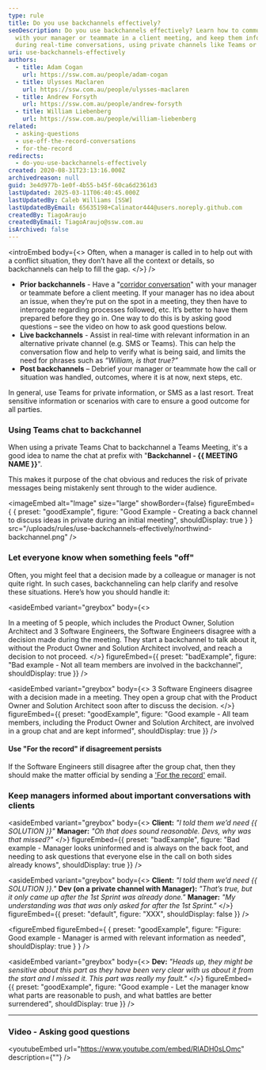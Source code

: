 ```yaml
---
type: rule
title: Do you use backchannels effectively?
seoDescription: Do you use backchannels effectively? Learn how to communicate
  with your manager or teammate in a client meeting, and keep them informed
  during real-time conversations, using private channels like Teams or SMS.
uri: use-backchannels-effectively
authors:
  - title: Adam Cogan
    url: https://ssw.com.au/people/adam-cogan
  - title: Ulysses Maclaren
    url: https://ssw.com.au/people/ulysses-maclaren
  - title: Andrew Forsyth
    url: https://ssw.com.au/people/andrew-forsyth
  - title: William Liebenberg
    url: https://ssw.com.au/people/william-liebenberg
related:
  - asking-questions
  - use-off-the-record-conversations
  - for-the-record
redirects:
  - do-you-use-backchannels-effectively
created: 2020-08-31T23:13:16.000Z
archivedreason: null
guid: 3e4d977b-1e0f-4b55-b45f-60ca6d2361d3
lastUpdated: 2025-03-11T06:40:45.000Z
lastUpdatedBy: Caleb Williams [SSW]
lastUpdatedByEmail: 65635198+Calinator444@users.noreply.github.com
createdBy: TiagoAraujo
createdByEmail: TiagoAraujo@ssw.com.au
isArchived: false
---
```

<introEmbed
  body={<>
Often, when a manager is called in to help out with a conflict situation, they don’t have all the context or details, so backchannels can help to fill the gap.
  </>}
/>
* **Prior backchannels** - Have a "[corridor conversation](/corridor-conversations)" with your manager or teammate before a client meeting. If your manager has no idea about an issue, when they’re put on the spot in a meeting, they then have to interrogate regarding processes followed, etc. It’s better to have them prepared before they go in. One way to do this is by asking good questions – see the video on how to ask good questions below.
* **Live backchannels** - Assist in real-time with relevant information in an alternative private channel (e.g. SMS or Teams). This can help the conversation flow and help to verify what is being said, and limits the need for phrases such as *“William, is that true?”*
* **Post backchannels** – Debrief your manager or teammate how the call or situation was handled, outcomes, where it is at now, next steps, etc.

In general, use Teams for private information, or SMS as a last resort. Treat sensitive information or scenarios with care to ensure a good outcome for all parties.

### Using Teams chat to backchannel

When using a private Teams Chat to backchannel a Teams Meeting, it's a good idea to name the chat at prefix with "**Backchannel - &#123;&#123; MEETING NAME &#125;&#125;**".

This makes it purpose of the chat obvious and reduces the risk of private messages being mistakenly sent through to the wider audience.

<imageEmbed
  alt="Image"
  size="large"
  showBorder={false}
  figureEmbed={ {
    preset: "goodExample",
    figure: "Good Example - Creating a back channel to discuss ideas in private during an initial meeting",
    shouldDisplay: true
  } }
  src="/uploads/rules/use-backchannels-effectively/northwind-backchannel.png"
/>

### Let everyone know when something feels "off"

Often, you might feel that a decision made by a colleague or manager is not quite right. In such cases, backchanneling can help clarify and resolve these situations. Here’s how you should handle it:

<asideEmbed
  variant="greybox"
  body={<>
    
In a meeting of 5 people, which includes the Product Owner, Solution Architect and 3 Software Engineers, the Software Engineers disagree with a decision made during the meeting. They start a backchannel to talk about it, without the Product Owner and Solution Architect involved, and reach a decision to not proceed.
  </>}
  figureEmbed={{
    preset: "badExample",
    figure: "Bad example - Not all team members are involved in the backchannel",
    shouldDisplay: true
  }}
/>

<asideEmbed
  variant="greybox"
  body={<>
    3 Software Engineers disagree with a decision made in a meeting. They open a group chat with the Product Owner and Solution Architect soon after to discuss the decision.
  </>}
  figureEmbed={{
    preset: "goodExample",
    figure: "Good example - All team members, including the Product Owner and Solution Architect, are involved in a group chat and are kept informed",
    shouldDisplay: true
  }}
/>

#### Use "For the record" if disagreement persists

If the Software Engineers still disagree after the group chat, then they should make the matter official by sending a ['For the record'](/for-the-record) email.

### Keep managers informed about important conversations with clients

<asideEmbed
  variant="greybox"
  body={<>
    **Client:** *"I told them we’d need &#123;&#123; SOLUTION &#125;&#125;"*
**Manager:** *"Oh that does sound reasonable. Devs, why was that missed?"*
  </>}
  figureEmbed={{
    preset: "badExample",
    figure: "Bad example - Manager looks uninformed and is always on the back foot, and needing to ask questions that everyone else in the call on both sides already knows",
    shouldDisplay: true
  }}
/>

<asideEmbed
  variant="greybox"
  body={<>
    **Client:** *"I told them we’d need &#123;&#123; SOLUTION &#125;&#125;."*
**Dev (on a private channel with Manager):** *"That’s true, but it only came up after the 1st Sprint was already done."*
**Manager:** *"My understanding was that was only asked for after the 1st Sprint."*
  </>}
  figureEmbed={{
    preset: "default",
    figure: "XXX",
    shouldDisplay: false
  }}
/>

<figureEmbed figureEmbed={ {
  preset: "goodExample",
  figure: "Figure: Good example - Manager is armed with relevant information as needed",
  shouldDisplay: true
} } />



<asideEmbed
  variant="greybox"
  body={<>
    **Dev:** *"Heads up, they might be sensitive about this part as they have been very clear with us about it from the start and I missed it. This part was really my fault."*
  </>}
  figureEmbed={{
    preset: "goodExample",
    figure: "Good example - Let the manager know what parts are reasonable to push, and what battles are better surrendered",
    shouldDisplay: true
  }}
/>


- - -

### Video - Asking good questions

<youtubeEmbed url="https://www.youtube.com/embed/RlADH0sLOmc" description={""} />
